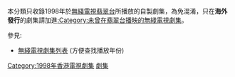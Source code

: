 {{Catnav|頁面分類|...|香港電視節目|香港電視劇|無綫電視劇集}}
{{Catnav|頁面分類|...|香港電視節目|無綫電視節目|無綫電視劇集}}
{{Catnav|頁面分類|...|中文連續劇|香港電視劇|無綫電視劇集}}
{{Catnav|頁面分類|...|各國電視劇|香港電視劇|無綫電視劇集}}

本分類只收錄1998年於[[無綫電視|無綫電視]][[翡翠台|翡翠台]]所播放的自製劇集，為免混淆，只在'''海外發行'''的劇集請加進[[:Category:未曾在翡翠台播映的無綫電視劇集|:Category:未曾在翡翠台播映的無綫電視劇集]]。

參見:
*[[無綫電視劇集列表|無綫電視劇集列表]] (方便查找播放年份)


{{cat year nav
| year = 1998
| cat = 無綫電視劇集
| sortkey = 無綫電視劇集
| article = 無綫電視劇
| in = 
}}

[[Category:1998年香港電視劇集|Category:1998年香港電視劇集]]
[[Category:1998年無綫電視節目|劇集]]